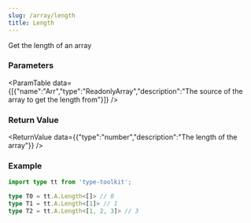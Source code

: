 ```yaml
---
slug: /array/length
title: Length
---
```



Get the length of an array

### Parameters
<ParamTable data={[{"name":"Arr","type":"ReadonlyArray<any>","description":"The source of the array to get the length from"}]} />

### Return Value
<ReturnValue data={{"type":"number","description":"The length of the array"}} />

### Example

```ts
import type tt from 'type-toolkit';

type T0 = tt.A.Length<[]> // 0
type T1 = tt.A.Length<[1]> // 1
type T2 = tt.A.Length<[1, 2, 3]> // 3
```
